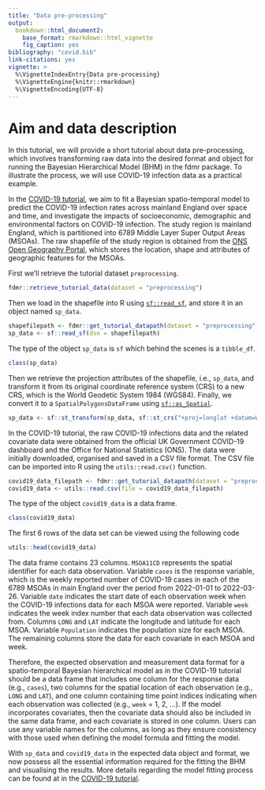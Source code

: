 ```yaml
---
title: "Data pre-processing"
output: 
  bookdown::html_document2:
    base_format: rmarkdown::html_vignette
    fig_caption: yes
bibliography: "covid.bib"
link-citations: yes
vignette: >
  %\VignetteIndexEntry{Data pre-processing}
  %\VignetteEngine{knitr::rmarkdown}
  %\VignetteEncoding{UTF-8}
---
```


  
# Aim and data description
  
In this tutorial, we will provide a short tutorial about data pre-processing, which involves transforming raw data into the desired format and object for running the Bayesian Hierarchical Model (BHM) in the fdmr package. To illustrate the process, we will use COVID-19 infection data as a practical example.

In the [COVID-19 tutorial](https://4dmodeller.github.io/fdmr/articles/covid.html), we aim to fit a Bayesian spatio-temporal model to predict the COVID-19 infection rates across mainland England over space and time, and investigate the impacts of socioeconomic, demographic and environmental factors on COVID-19 infection. The study region is mainland England, which is partitioned into 6789 Middle Layer Super Output Areas (MSOAs). The raw shapefile of the study region is obtained from the [ONS Open Geography Portal](https://geoportal.statistics.gov.uk/datasets/ons::msoa-dec-2011-boundaries-super-generalised-clipped-bsc-ew-v3/explore?location=52.782096%2C-2.465779%2C7.81), which stores the location, shape and attributes of geographic features for the MSOAs.

First we'll retrieve the tutorial dataset `preprocessing`.

```r
fdmr::retrieve_tutorial_data(dataset = "preprocessing")
```

Then we load in the shapefile into R using [`sf::read_sf`](https://r-spatial.github.io/sf/reference/st_read.html), and store it in an object named `sp_data`.

```r
shapefilepath <- fdmr::get_tutorial_datapath(dataset = "preprocessing", filename = "MSOA_(Dec_2011)_Boundaries_Super_Generalised_Clipped_(BSC)_EW_V3.shp")
sp_data <- sf::read_sf(dsn = shapefilepath)
```

The type of the object `sp_data` is `sf` which behind the scenes is a `tibble_df`.

```r
class(sp_data)
```

Then we retrieve the projection attributes of the shapefile, i.e., `sp_data`, and transform it from its original coordinate reference system (CRS) to a new CRS, which is the World Geodetic System 1984 (WGS84). Finally, we convert it to a `SpatialPolygonsDataFrame` using [`sf::as_Spatial`](https://r-spatial.github.io/sf/reference/coerce-methods.html).

```r
sp_data <- sf::st_transform(sp_data, sf::st_crs("+proj=longlat +datum=WGS84"))
```

In the COVID-19 tutorial, the raw COVID-19 infections data and the related covariate data were obtained from the official UK Government COVID-19 dashboard and the Office for National Statistics (ONS). The data were initially downloaded, organised and saved in a CSV file format. The CSV file can be imported into R using the `utils::read.csv()` function. 


```r
covid19_data_filepath <- fdmr::get_tutorial_datapath(dataset = "preprocessing", filename = "covid19_data.csv")
covid19_data <- utils::read.csv(file = covid19_data_filepath)
```

The type of the object `covid19_data` is a data.frame. 


```r
class(covid19_data)
```

The first 6 rows of the data set can be viewed using the following code

```r
utils::head(covid19_data)
```

The data frame contains 23 columns. `MSOA11CD` represents the spatial identifier for each data observation. Variable `cases` is the response variable, which is the weekly reported number of COVID-19 cases in each of the 6789 MSOAs in main England over the period from 2022-01-01 to 2022-03-26. Variable `date` indicates the start date of each observation week when the COVID-19 infections data for each MSOA were reported. Variable `week` indicates the week index number that each data observation was collected from. Columns `LONG` and `LAT` indicate the longitude and latitude for each MSOA. Variable `Population` indicates the population size for each MSOA. The remaining columns store the data for each covariate in each MSOA and week. 


Therefore, the expected observation and measurement data format for a spatio-temporal Bayesian hierarchical model as in the COVID-19 tutorial should be a data frame that includes one column for the response data (e.g., `cases`), two columns for the spatial location of each observation (e.g., `LONG` and `LAT`), and one column containing time point indices indicating when each observation was collected (e.g., `week` = 1, 2, ...). If the model incorporates covariates, then the covariate data should also be included in the same data frame, and each covariate is stored in one column. Users can use any variable names for the columns, as long as they ensure consistency with those used when defining the model formula and fitting the model.  


With `sp_data` and `covid19_data` in the expected data object and format, we now possess all the essential information required for the fitting the BHM and visualising the results. More details regarding the model fitting process can be found at in the [COVID-19 tutorial](https://4dmodeller.github.io/fdmr/articles/covid.html).
